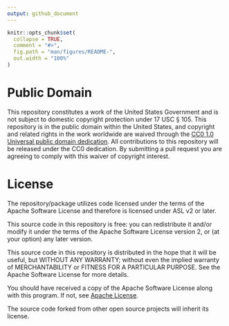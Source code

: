 ```yaml
---
output: github_document
---
```


<!-- README.md is generated from README.Rmd. Please edit that file -->

```r
knitr::opts_chunk$set(
  collapse = TRUE,
  comment = "#>",
  fig.path = "man/figures/README-",
  out.width = "100%"
)
```

# Public Domain

This repository constitutes a work of the United States Government and is not subject to domestic copyright protection under 17 USC § 105. This repository is in the public domain within the United States, and copyright and related rights in the work worldwide are waived through the [CC0 1.0 Universal public domain dedication](https://creativecommons.org/publicdomain/zero/1.0/). All contributions to this repository will be released under the CC0 dedication. By submitting a pull request you are agreeing to comply with this waiver of copyright interest.

# License

The repository/package utilizes code licensed under the terms of the Apache Software License and therefore is licensed under ASL v2 or later.

This source code in this repository is free: you can redistribute it and/or modify it under the terms of the Apache Software License version 2, or (at your option) any later version.

This source code in this repository is distributed in the hope that it will be useful, but WITHOUT ANY WARRANTY; without even the implied warranty of MERCHANTABILITY or FITNESS FOR A PARTICULAR PURPOSE. See the Apache Software License for more details.

You should have received a copy of the Apache Software License along with this program. If not, see [Apache License](http://www.apache.org/licenses/LICENSE-2.0.html).

The source code forked from other open source projects will inherit its license.

